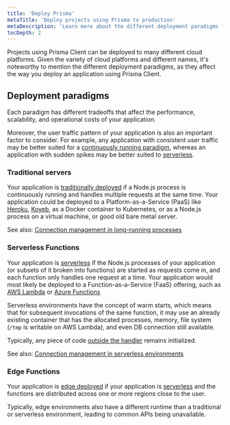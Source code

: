 ```yaml
---
title: 'Deploy Prisma'
metaTitle: 'Deploy projects using Prisma to production'
metaDescription: 'Learn more about the different deployment paradigms for Node.js applications and how they affect deploying an application using Prisma Client.'
tocDepth: 2
---
```


<TopBlock>

Projects using Prisma Client can be deployed to many different cloud platforms. Given the variety of cloud platforms and different names, it's noteworthy to mention the different deployment paradigms, as they affect the way you deploy an application using Prisma Client.

</TopBlock>

## Deployment paradigms

Each paradigm has different tradeoffs that affect the performance, scalability, and operational costs of your application.

Moreover, the user traffic pattern of your application is also an important factor to consider. For example, any application with consistent user traffic may be better suited for a [continuously running paradigm](#long-running-process-paas), whereas an application with sudden spikes may be better suited to [serverless](#serverless-functions-faas).

### Traditional servers

Your application is [traditionally deployed](./traditional) if a Node.js process is continuously running and handles multiple requests at the same time. Your application could be deployed to a Platform-as-a-Service (PaaS) like [Heroku](./traditional/deploy-to-heroku), [Koyeb](./traditional/deploy-to-koyeb), as a Docker container to Kubernetes, or as a Node.js process on a virtual machine, or good old bare metal server.

See also: [Connection management in long-running processes](/guides/performance-and-optimization/connection-management#long-running-processes)

### Serverless Functions

Your application is [serverless](./serverless) if the Node.js processes of your application (or subsets of it broken into functions) are started as requests come in, and each function only handles one request at a time. Your application would most likely be deployed to a Function-as-a-Service (FaaS) offering, such as [AWS Lambda](./serverless/deploy-to-aws-lambda) or [Azure Functions](./serverless/deploy-to-azure-functions)

Serverless environments have the concept of warm starts, which means that for subsequent invocations of the same function, it may use an already existing container that has the allocated processes, memory, file system (`/tmp` is writable on AWS Lambda), and even DB connection still available.

Typically, any piece of code [outside the handler](https://docs.aws.amazon.com/lambda/latest/dg/gettingstarted-features.html#gettingstarted-features-programmingmodel) remains initialized.

See also: [Connection management in serverless environments](/guides/performance-and-optimization/connection-management#serverless-environments-faas)

### Edge Functions

Your application is [edge deployed](./edge) if your application is [serverless](#serverless-functions-faas) and the functions are distributed across one or more regions close to the user.

Typically, edge environments also have a different runtime than a traditional or serverless environment, leading to common APIs being unavailable.
